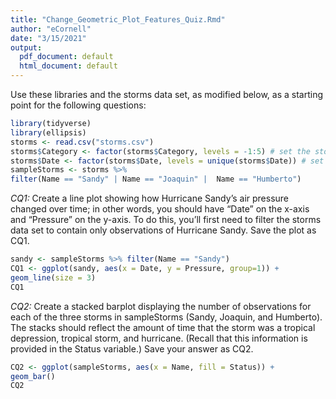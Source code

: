```yaml
---
title: "Change_Geometric_Plot_Features_Quiz.Rmd"
author: "eCornell"
date: "3/15/2021"
output:
  pdf_document: default
  html_document: default
---
```

Use these libraries and the storms data set, as modified below, as a starting point for the following questions:

```r
library(tidyverse)
library(ellipsis)
storms <- read.csv("storms.csv")
storms$Category <- factor(storms$Category, levels = -1:5) # set the storm category to be a factor
storms$Date <- factor(storms$Date, levels = unique(storms$Date)) # set the measurement date/time to be a factor
sampleStorms <- storms %>%
filter(Name == "Sandy" | Name == "Joaquin" |  Name == "Humberto")
```

*CQ1:* 
Create a line plot showing how Hurricane Sandy's air pressure changed over time; in other words, you should have "Date" on the x-axis and "Pressure" on the y-axis. To do this, you'll first need to filter the storms data set to contain only observations of Hurricane Sandy. Save the plot as CQ1. 
```r
sandy <- sampleStorms %>% filter(Name == "Sandy")
CQ1 <- ggplot(sandy, aes(x = Date, y = Pressure, group=1)) +
geom_line(size = 3)
CQ1
```

*CQ2:* 
Create a stacked barplot displaying the number of observations for each of the three storms in sampleStorms (Sandy, Joaquin, and Humberto). The stacks should reflect the amount of time that the storm was a tropical depression, tropical storm, and hurricane. (Recall that this information is provided in the Status variable.) Save your answer as CQ2.
```r
CQ2 <- ggplot(sampleStorms, aes(x = Name, fill = Status)) +
geom_bar()
CQ2
```